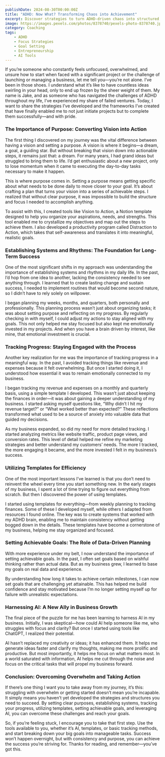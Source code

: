 ```yaml
---
publishDate: 2024-08-30T00:00:00Z
title: "ADHD: Now What? Transforming Chaos into Achievement"
excerpt: Discover strategies to turn ADHD-driven chaos into structured, achievable goals.
image: https://images.pexels.com/photos/8378740/pexels-photo-8378740.jpeg
category: Coaching
tags:
    - ADHD
    - Focus Strategies
    - Goal Setting
    - Entrepreneurship
    - AI Tools
---
```


If you’re someone who constantly feels unfocused, overwhelmed, and unsure how to start when faced with a significant project or the challenge of launching or managing a business, let me tell you—you’re not alone. I’ve been in those shoes. I understand what it’s like to have countless ideas swirling in your head, only to end up frozen by the sheer weight of them. My name is Jake, and as someone who has navigated the challenges of ADHD throughout my life, I’ve experienced my share of failed ventures. Today, I want to share the strategies I’ve developed and the frameworks I’ve created that have finally enabled me to not just initiate projects but to complete them successfully—and with pride.

### The Importance of Purpose: Converting Vision into Action

The first thing I discovered on my journey was the vital difference between having a vision and setting a purpose. A vision is where it begins—a dream, a goal, a guiding star. But without breaking that vision down into actionable steps, it remains just that: a dream. For many years, I had grand ideas but struggled to bring them to life. I’d get enthusiastic about a new project, only to lose momentum when it came to executing the day-to-day tasks necessary to make it happen.

This is where purpose comes in. Setting a purpose means getting specific about what needs to be done daily to move closer to your goal. It’s about crafting a plan that turns your vision into a series of achievable steps. I realized that without clear purpose, it was impossible to build the structure and focus I needed to accomplish anything.

To assist with this, I created tools like Vision to Action, a Notion template designed to help you organize your aspirations, needs, and strengths. This tool enabled me to crystallize my objectives and map out the steps to achieve them. I also developed a productivity program called Distraction to Action, which takes that self-awareness and translates it into meaningful, realistic goals.

### Establishing Systems and Rhythms: The Foundation for Long-Term Success

One of the most significant shifts in my approach was understanding the importance of establishing systems and rhythms in my daily life. In the past, I’d hop from one idea to another, lacking the consistency needed to see anything through. I learned that to create lasting change and sustain success, I needed to implement routines that would become second nature, so I didn’t have to rely solely on willpower.

I began planning my weeks, months, and quarters, both personally and professionally. This planning process wasn’t just about organizing tasks; it was about setting purpose and reflecting on my progress. By regularly checking in with myself, I could adjust my actions to stay aligned with my goals. This not only helped me stay focused but also kept me emotionally invested in my projects. And when you have a brain driven by interest, like mine, that emotional investment is crucial.

### Tracking Progress: Staying Engaged with the Process

Another key realization for me was the importance of tracking progress in a meaningful way. In the past, I avoided tracking things like revenue and expenses because it felt overwhelming. But once I started doing it, I understood how essential it was to remain emotionally connected to my business.

I began tracking my revenue and expenses on a monthly and quarterly basis, using a simple template I developed. This wasn’t just about keeping the finances in order—it was about gaining a deeper understanding of my business. I started asking myself questions like, “Why didn’t I hit my revenue target?” or “What worked better than expected?” These reflections transformed what used to be a source of anxiety into valuable data that guided my decisions.

As my business expanded, so did my need for more detailed tracking. I started analyzing metrics like website traffic, product page views, and conversion rates. This level of detail helped me refine my marketing strategies and better understand my customers’ needs. The more I tracked, the more engaging it became, and the more invested I felt in my business’s success.

### Utilizing Templates for Efficiency

One of the most important lessons I’ve learned is that you don’t need to reinvent the wheel every time you start something new. In the early stages of my business, I spent a lot of time trying to figure out everything from scratch. But then I discovered the power of using templates.

I started using templates for everything—from weekly planning to tracking finances. Some of these I developed myself, while others I adapted from resources I found online. The key was to create systems that worked with my ADHD brain, enabling me to maintain consistency without getting bogged down in the details. These templates have become a cornerstone of my business, helping me stay organized and focused.

### Setting Achievable Goals: The Role of Data-Driven Planning

With more experience under my belt, I now understand the importance of setting achievable goals. In the past, I often set goals based on wishful thinking rather than actual data. But as my business grew, I learned to base my goals on real data and experience.

By understanding how long it takes to achieve certain milestones, I can now set goals that are challenging yet attainable. This has helped me build confidence and stay motivated because I’m no longer setting myself up for failure with unrealistic expectations.

### Harnessing AI: A New Ally in Business Growth

The final piece of the puzzle for me has been learning to harness AI in my business. Initially, I was skeptical—how could AI help someone like me, who struggles with focus and clarity? But once I started using tools like ChatGPT, I realized their potential.

AI hasn’t replaced my creativity or ideas; it has enhanced them. It helps me generate ideas faster and clarify my thoughts, making me more prolific and productive. But most importantly, it helps me focus on what matters most. In a world saturated with information, AI helps me cut through the noise and focus on the critical tasks that will propel my business forward.

### Conclusion: Overcoming Overwhelm and Taking Action

If there’s one thing I want you to take away from my journey, it’s this: struggling with overwhelm or getting started doesn’t mean you’re incapable. It simply means you haven’t yet developed the strategies and structures you need to succeed. By setting clear purposes, establishing systems, tracking your progress, utilizing templates, setting achievable goals, and leveraging AI, you can overcome these challenges and reach your goals.

So, if you’re feeling stuck, I encourage you to take that first step. Use the tools available to you, whether it’s AI, templates, or basic tracking methods, and start breaking down your big goals into manageable tasks. Success won’t happen overnight, but with consistency and purpose, you can achieve the success you’re striving for. Thanks for reading, and remember—you’ve got this.
